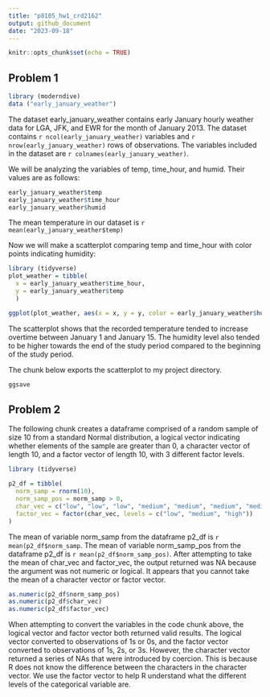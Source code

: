 ```yaml
---
title: "p8105_hw1_crd2162"
output: github_document
date: "2023-09-18"
---
```


```r
knitr::opts_chunk$set(echo = TRUE)
```

## Problem 1


```r
library (moderndive)
data ("early_january_weather")
```

The dataset early_january_weather contains early January hourly weather data for LGA, JFK, and EWR for the month of January 2013. The dataset contains `r ncol(early_january_weather)` variables and `r nrow(early_january_weather)` rows of observations. The variables included in the dataset are `r colnames(early_january_weather)`.

We will be analyzing the variables of temp, time_hour, and humid. Their values are as follows:

```r
early_january_weather$temp
early_january_weather$time_hour
early_january_weather$humid
```

The mean temperature in our dataset is `r mean(early_january_weather$temp)`

Now we will make a scatterplot comparing temp and time_hour with color points indicating humidity:

```r
library (tidyverse)
plot_weather = tibble(
  x = early_january_weather$time_hour,
  y = early_january_weather$temp
  )

ggplot(plot_weather, aes(x = x, y = y, color = early_january_weather$humid)) + geom_point()
```

The scatterplot shows that the recorded temperature tended to increase overtime between January 1 and January 15. The humidity level also tended to be higher towards the end of the study period compared to the beginning of the study period.

The chunk below exports the scatterplot to my project directory.

```r
ggsave
```


## Problem 2

The following chunk creates a dataframe comprised of a random sample of size 10 from a standard Normal distribution, a logical vector indicating whether elements of the sample are greater than 0, a character vector of length 10, and a factor vector of length 10, with 3 different factor levels.

```r
library (tidyverse)

p2_df = tibble(
  norm_samp = rnorm(10),
  norm_samp_pos = norm_samp > 0,
  char_vec = c("low", "low", "low", "medium", "medium", "medium", "medium", "high", "high", "high"),
  factor_vec = factor(char_vec, levels = c("low", "medium", "high"))
)
```

The mean of variable norm_samp from the dataframe p2_df is `r mean(p2_df$norm_samp`. The mean of variable norm_samp_pos from the dataframe p2_df is `r mean(p2_df$norm_samp_pos)`. After attempting to take the mean of char_vec and factor_vec, the output returned was NA because the argument was not numeric or logical. It appears that you cannot take the mean of a character vector or factor vector.

```r
as.numeric(p2_df$norm_samp_pos)
as.numeric(p2_df$char_vec)
as.numeric(p2_df$factor_vec)
```

When attempting to convert the variables in the code chunk above, the logical vector and factor vector both returned valid results. The logical vector converted to observations of 1s or 0s, and the factor vector converted to observations of 1s, 2s, or 3s. However, the character vector returned a series of NAs that were introduced by coercion. This is because R does not know the difference between the characters in the character vector. We use the factor vector to help R understand what the different levels of the categorical variable are. 



